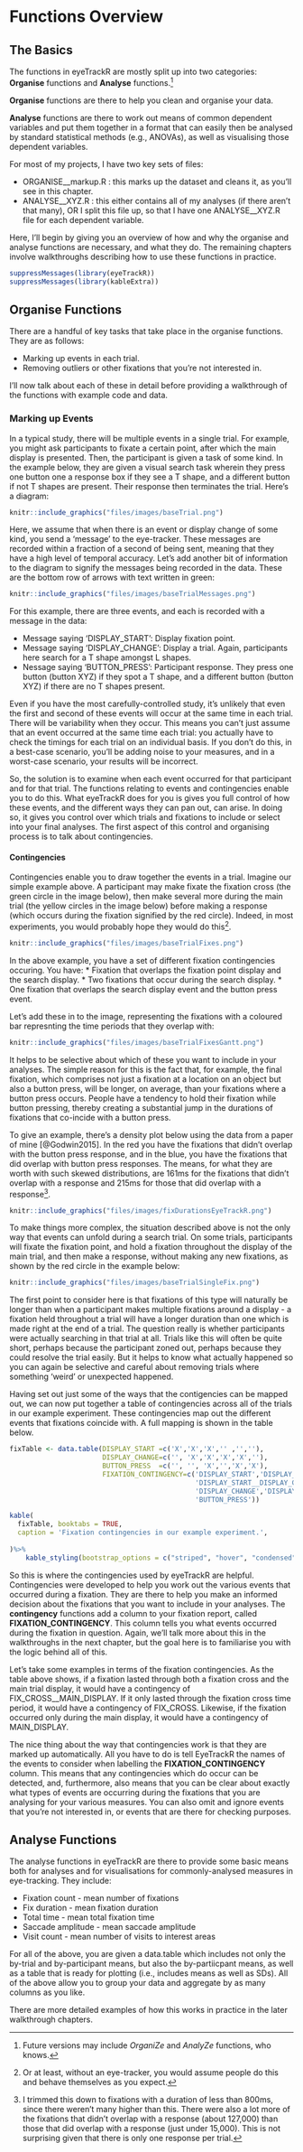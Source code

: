 
# Functions Overview {#functionsOverview}

## The Basics

The functions in eyeTrackR are mostly split up into two categories: **Organise** functions and **Analyse** functions.^[Future versions may include *OrganiZe* and *AnalyZe* functions, who knows.] 

**Organise** functions are there to help you clean and organise your data. 

**Analyse** functions are there to work out means of common dependent variables and put them together in a format that can easily then be analysed by standard statistical methods (e.g., ANOVAs), as well as visualising those dependent variables.

For most of my projects, I have two key sets of files:

* ORGANISE__markup.R :  this marks up the dataset and cleans it, as you'll see in this chapter.
* ANALYSE__XYZ.R : this either contains all of my analyses (if there aren't that many), OR I split this file up, so that I have one ANALYSE__XYZ.R file for each dependent variable.

Here, I'll begin by giving you an overview of how and why the organise and analyse functions are necessary, and what they do. The remaining chapters involve walkthroughs describing how to use these functions in practice.

```r
suppressMessages(library(eyeTrackR))
suppressMessages(library(kableExtra))
```

## Organise Functions

There are a handful of key tasks that take place in the organise functions. They are as follows:

* Marking up events in each trial.
* Removing outliers or other fixations that you're not interested in.

I'll now talk about each of these in detail before providing a walkthrough of the functions with example code and data.

### Marking up Events

In a typical study, there will be multiple events in a single trial. For example, you might ask participants to fixate a certain point, after which the main display is presented. Then, the participant is given a task of some kind. In the example below, they are given a visual search task wherein they press one button one a response box if they see a T shape, and a different button if not T shapes are present. Their response then terminates the trial. Here's a diagram:

```r
knitr::include_graphics("files/images/baseTrial.png")
```

Here, we assume that when there is an event or display change of some kind, you send a 'message' to the eye-tracker. These messages are recorded within a fraction of a second of being sent, meaning that they have a high level of temporal accuracy. Let's add another bit of information to the diagram to signify the messages being recorded in the data. These are the bottom row of arrows with text written in green:

```r
knitr::include_graphics("files/images/baseTrialMessages.png")
```


For this example, there are three events, and each is recorded with a message in the data:

* Message saying 'DISPLAY_START': Display fixation point.
* Message saying 'DISPLAY_CHANGE': Display a trial. Again, participants here search for a T shape amongst L shapes.
* Nessage saying 'BUTTON_PRESS': Participant response. They press one button (button XYZ) if they spot a T shape, and a different button (button XYZ) if there are no T shapes present.

Even if you have the most carefully-controlled study, it's unlikely that even the first and second of these events will occur at the same time in each trial. There will be variability when they occur. This means you can't just assume that an event occurred at the same time each trial: you actually have to check the timings for each trial on an individual basis. If you don't do this, in a best-case scenario, you'll be adding noise to your measures, and in a worst-case scenario, your results will be incorrect.

So, the solution is to examine when each event occurred for that participant and for that trial. The functions relating to events and contingencies enable you to do this. What eyeTrackR does for you is gives you full control of how these events, and the different ways they can pan out, can arise. In doing so, it gives you control over which trials and fixations to include or select into your final analyses. The first aspect of this control and organising process is to talk about contingencies.

#### Contingencies

Contingencies enable you to draw together the events in a trial. Imagine our simple example above. A participant may make fixate the fixation cross (the green circle in the image below), then make several more during the main trial (the yellow circles in the image below) before making a response (which occurs during the fixation signified by the red circle). Indeed, in most experiments, you would probably hope they would do this^[Or at least, without an eye-tracker, you would assume people do this and behave themselves as you expect.].

```r
knitr::include_graphics("files/images/baseTrialFixes.png")
```

In the above example, you have a set of different fixation contingencies occuring. You have:
* Fixation that overlaps the fixation point display and the search display.
* Two fixations that occur during the search display.
* One fixation that overlaps the search display event and the button press event.

Let's add these in to the image, representing the fixations with a coloured bar represnting the time periods that they overlap with: 

```r
knitr::include_graphics("files/images/baseTrialFixesGantt.png")
```

It helps to be selective about which of these you want to include in your analyses. The simple reason for this is the fact that, for example, the final fixation, which comprises not just a fixation at a location on an object but also a button press, will be longer, on average, than your fixations where a button press occurs. People have a tendency to hold their fixation while button pressing, thereby creating a substantial jump in the durations of fixations that co-incide with a button press. 

To give an example, there's a density plot below using the data from a paper of mine [@Godwin2015]. In the red you have the fixations that didn't overlap with the button press response, and in the blue, you have the fixations that did overlap with button press responses. The means, for what they are worth with such skewed distributions, are 161ms for the fixations that didn't overlap with a response and 215ms for those that did overlap with a response^[I trimmed this down to fixations with a duration of less than 800ms, since there weren't many higher than this. There were also a lot more of the fixations that didn't overlap with a response (about 127,000) than those that did overlap with a response (just under 15,000). This is not surprising given that there is only one response per trial.].

```r
knitr::include_graphics("files/images/fixDurationsEyeTrackR.png")
```

To make things more complex, the situation described above is not the only way that events can unfold during a search trial. On some trials, participants will fixate the fixation point, and hold a fixation throughout the display of the main trial, and then make a response, without making any new fixations, as shown by the red circle in the example below: 

```r
knitr::include_graphics("files/images/baseTrialSingleFix.png")
```

The first point to consider here is that fixations of this type will naturally be longer than when a participant makes multiple fixations around a display - a fixation held throughout a trial will have a longer duration than one which is made right at the end of a trial. The question really is whether participants were actually searching in that trial at all. Trials like this will often be quite short, perhaps because the participant zoned out, perhaps because they could resolve the trial easily. But it helps to know what actually happened so you can again be selective and careful about removing trials where something 'weird' or unexpected happened. 

Having set out just some of the ways that the contigencies can be mapped out, we can now put together a table of contingencies across all of the trials in our example experiment. These contingencies map out the different events that fixations coincide with. A full mapping is shown in the table below.

```r

fixTable <- data.table(DISPLAY_START =c('X','X','X','' ,'',''),
                       DISPLAY_CHANGE=c('', 'X','X','X','X',''),
                       BUTTON_PRESS  =c('', '', 'X','','X','X'),
                       FIXATION_CONTINGENCY=c('DISPLAY_START','DISPLAY_START__DISPLAY_CHANGE',
                                              'DISPLAY_START__DISPLAY_CHANGE__BUTTON_PRESS',
                                              'DISPLAY_CHANGE','DISPLAY_CHANGE__BUTTON_PRESS',
                                              'BUTTON_PRESS'))

kable(
  fixTable, booktabs = TRUE, 
  caption = 'Fixation contingencies in our example experiment.',
  
)%>%
    kable_styling(bootstrap_options = c("striped", "hover", "condensed", "responsive"), font_size = 9)

```

So this is where the contingencies used by eyeTrackR are helpful. Contingencies were developed to help you work out the various events that occurred during a fixation. They are there to help you make an informed decision about the fixations that you want to include in your analyses. The **contingency** functions add a column to your fixation report, called **FIXATION_CONTINGENCY**. This column tells you what events occurred during the fixation in question. Again, we'll talk more about this in the walkthroughs in the next chapter, but the goal here is to familiarise you with the logic behind all of this.

Let's take some examples in terms of the fixation contingencies. As the table above shows, if a fixation lasted through both a fixation cross and the main trial display, it would have a contingency of FIX_CROSS__MAIN_DISPLAY. If it only lasted through the fixation cross time period, it would have a contingency of FIX_CROSS. Likewise, if the fixation occurred only during the main display, it would have a contingency of MAIN_DISPLAY. 

The nice thing about the way that contingencies work is that they are marked up automatically. All you have to do is tell EyeTrackR the names of the events to consider when labelling the **FIXATION_CONTINGENCY** column. This means that any contingencies which do occur can be detected, and, furthermore, also means that you can be clear about exactly what types of events are occurring during the fixations that you are analysing for your various measures. You can also omit and ignore events that you're not interested in, or events that are there for checking purposes.

## Analyse Functions

The analyse functions in eyeTrackR are there to provide some basic means both for analyses and for visualisations for commonly-analysed measures in eye-tracking. They include:

* Fixation count - mean number of fixations 
* Fix duration - mean fixation duration 
* Total time - mean total fixation time 
* Saccade amplitude - mean saccade amplitude 
* Visit count - mean number of visits to interest areas

For all of the above, you are given a data.table which includes not only the by-trial and by-participant means, but also the by-partiicpant means, as well as a table that is ready for plotting (i.e., includes means as well as SDs). All of the above allow you to group your data and aggregate by as many columns as you like.

There are more detailed examples of how this works in practice in the later walkthrough chapters.


